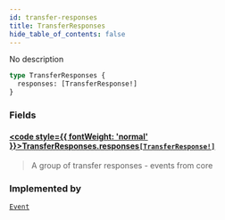 ```yaml
---
id: transfer-responses
title: TransferResponses
hide_table_of_contents: false
---
```








No description

```graphql
type TransferResponses {
  responses: [TransferResponse!]
}
```


### Fields

#### [<code style={{ fontWeight: 'normal' }}>TransferResponses.<b>responses</b></code>](#)<Bullet />[`[TransferResponse!]`](/testnet/api/graphql/objects/transfer-response) <Badge class="secondary" text="list"/> <Badge class="secondary" text="object"/>
> A group of transfer responses - events from core
> 



### Implemented by

[`Event`](/testnet/api/graphql/unions/event)  <Badge class="secondary" text="union"/>



